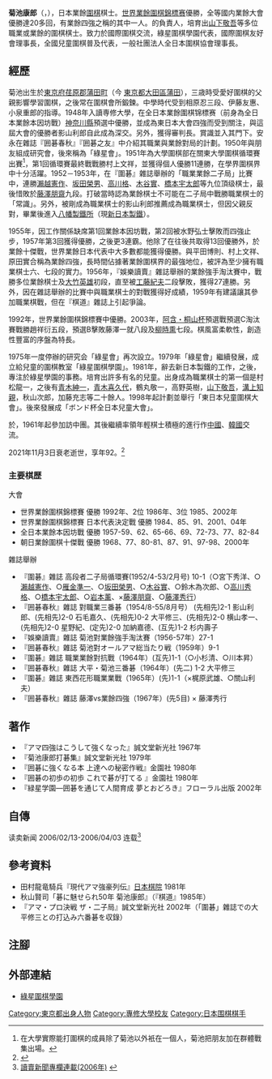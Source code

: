 '''菊池康郎'''（{{jpn|j=菊池 康郎|hg=きくち やすろう|rm=Kikuchi Yasurō}}，{{bd|1929年|8月20日|2021年|11月3日|catIdx=Kikuchi}}），日本業餘[[圍棋|圍棋]]棋士。[[世界業餘圍棋錦標赛|世界業餘圍棋錦標赛]]優勝，{{link-ja|日本業餘本因坊戰|全日本アマチュア本因坊戦|日本業餘本因坊戰}}全等國内業餘大會優勝達20多回，有業餘四強之稱的其中一人。{{link-ja|綠星圍棋學園|緑星囲碁学園|綠星圍棋學園}}的負責人，培育出[[山下敬吾|山下敬吾]]等多位職業或業餘的圍棋棋士。致力於國際圍棋交流，綠星圍棋學園代表，國際圍棋友好會理事長，全國兒童圍棋普及代表，一般社團法人全日本圍棋協會理事長。

== 經歷 ==
菊池出生於[[東京府|東京府]][[荏原郡|荏原郡]][[蒲田町|蒲田町]]（今 [[東京都|東京都]][[大田區|大田區]][[蒲田|蒲田]]），三歳時受愛好圍棋的父親影響學習圍棋，之後常在圍棋會所鍛鍊。中學時代受到相原忍三段、伊藤友惠、小泉重郎的指導。1948年入讀専修大學，在全日本業餘圍棋锦標赛（前身為全日本業餘本因坊戰）[[神奈川縣|神奈川縣]]預選中優勝，並成為東日本大會四強而受到關注，與這屆大會的優勝者影山利郎自此成為深交。另外，獲得審判長。{{link-ja|安永一|安永一|安永一}}賞識並入其門下。安永在雜誌『囲碁春秋』『囲碁之友』中介紹其職業與業餘對局的計劃。1950年與朋友組成研究會，後來稱為「綠星會」。1951年為大學圍棋部在關東大學圍棋循環賽出賽<ref>在大學實際能打圍棋的成員除了菊池以外衹在一個人，菊池把朋友加在群體戰集出場。</ref>，第1回循環賽最終戰戰勝村上文祥，並獲得個人優勝11連勝，在學界圍棋界中十分活躍。1952－1953年，在『圍碁』雜誌舉辦的「職業業餘二子局」比賽中，連勝[[瀨越憲作|瀨越憲作]]、[[坂田榮男|坂田榮男]]、[[高川格|高川格]]、[[木谷實|木谷實]]、[[橋本宇太郎|橋本宇太郎]]等九位頂级棋士，最後惜敗於[[藤澤朋齋|藤澤朋齋]]九段。打破當時認為業餘棋士不可能在二子局中戰勝職業棋士的「常識」。另外，被剛成為職業棋士的影山利郎推薦成為職業棋士，但因父親反對，畢業後進入[[八幡製鐵所|八幡製鐵所]]（現[[新日本製鐵|新日本製鐵]]）。

1955年，因工作關係缺席第1回業餘本因坊戰，第2回被水野弘士擊敗而四強止步，1957年第3回獲得優勝，之後更3連霸。他除了在往後共取得13回優勝外，於業餘十傑戰，世界業餘日本代表中大多數都能獲得優勝。與平田博則、村上文祥、原田實合稱為業餘四強，長時間佔據著業餘圍棋界的最強地位，被評為至少擁有職業棋士六、七段的實力。1956年，『娛樂讀賣』雜誌舉辦的業餘強手淘汰賽中，戰勝多位業餘棋士及[[大竹英雄|大竹英雄]]初段，直至被[[工藤紀夫|工藤紀夫]]二段擊敗，獲得27連勝。另外，因在雜誌舉辦的比賽中與職業棋士的對戰獲得好成績，1959年有建議讓其參加職業棋戰，但在『棋道』雜誌上引起爭論。

1992年，世界業餘圍棋錦標賽中優勝。2003年，[[阿含·桐山杯_(日本)|阿含・桐山杯]]預選戰預選C淘汰賽戰勝趙祥衍五段，預選B擊敗藤澤一就八段及[[柳時熏|柳時熏]]七段。棋風富柔軟性，創造性豐富的序盤為特長。

1975年一度停辦的研究会「綠星會」再次設立。1979年「綠星會」繼續發展，成立給兒童的圍棋教室「綠星圍棋學園」。1981年，辭去新日本製鐵的工作，之後，專注於綠星學園的事務。培育出許多有名的兒童。出身成為職業棋士的第一個是村松龍一，之後有[[青木紳一|青木紳一]]，[[青木喜久代|青木喜久代]]，鶴丸敬一，高野英樹，[[山下敬吾|山下敬吾]]，[[溝上知親|溝上知親]]，秋山次郎，加藤充志等二十餘人。1998年起計劃並舉行「東日本兒童圍棋大會」。後來發展成「ボンド杯全日本兒童大會」。

於{{link-ja|日中圍棋交流|日中囲碁交流|日中圍棋交流}}，1961年起參加訪中團。其後繼續率領年輕棋士積極的進行作[[中國|中國]]、[[大韩民国|韓國]]交流。

2021年11月3日衰老逝世，享年92。<ref>{{Cite web|title=菊池康郎氏が死去　緑星囲碁学園代表|url=https://www.nikkei.com/article/DGXZQOUE0628P0W1A101C2000000/|access-date=2021-11-04|date=2021-11-04|work=|publisher=[[南方周末|南方周末]]|archive-date=2021-11-16|archive-url=https://web.archive.org/web/20211116163720/https://www.nikkei.com/article/DGXZQOUE0628P0W1A101C2000000/|dead-url=no}}</ref>

=== 主要棋歴 ===
大會
* 世界業餘圍棋錦標賽 優勝 1992年、2位 1986年、3位 1985、2002年
* 世界業餘圍棋錦標賽 日本代表決定戰 優勝 1984、85、91、2001、04年
* 全日本業餘本因坊戰 優勝 1957-59、62、65-66、69、72-73、77、82-84
* 朝日業餘圍棋十傑戰 優勝 1968、77、80-81、87、91、97-98、2000年
雜誌舉辦
* 『圍碁』雜誌 高段者二子局循環賽(1952/4-53/2月号) 10-1（○宮下秀洋、○[[瀨越憲作|瀨越憲作]]、○[[雁金準一|雁金準一]]、○[[坂田榮男|坂田榮男]]、○[[木谷實|木谷實]]、○鈴木為次郎、○[[高川秀格|高川秀格]]、○[[橋本宇太郎|橋本宇太郎]]、○[[岩本薰|岩本薰]]、×[[藤澤朋齋|藤澤朋齋]]、○[[藤澤秀行|藤澤秀行]]）
* 『囲碁春秋』雜誌 對職業三番碁（1954/8-55/8月号） (先相先)2-1 影山利郎、(先相先)2-0 石毛嘉久、(先相先)0-2 大平修三、(先相先)2-0 横山孝一、(先相先)2-0 星野紀、(定先)2-0 加納嘉德、(互先)1-2 杉内壽子
* 『娛樂讀賣』雜誌 菊池對業餘強手淘汰賽（1956-57年）27-1
* 『囲碁春秋』雜誌 菊池對オールアマ総当たり戦（1959年）9-1
* 『圍碁』雜誌 職業業餘對抗戰（1964年）(互先)1-1（○小杉清、○川本昇）
* 『囲碁春秋』雜誌 大平・菊池三番碁（1964年）(先二) 1-2 大平修三
* 『圍碁』雜誌 東西花形職業業戰（1965年）(先)1-1（×梶原武雄、○關山利夫）
* 『囲碁春秋』雜誌 藤澤vs業餘四強（1967年）(先5目) × 藤澤秀行

== 著作 ==
* 『アマ四強はこうして強くなった』誠文堂新光社 1967年
* 『菊池康郎打碁集』誠文堂新光社 1979年
* 『囲碁に強くなる本 上達への秘密作戦』金園社 1980年
* 『囲碁の初歩の初歩 これで碁が打てる 』金園社 1980年
* 『緑星学園—囲碁を通じて人間育成 夢とおどろき』フローラル出版 2002年

== 自傳 ==
读卖新闻 2006/02/13-2006/04/03 连载<ref>[http://210.155.158.203/kisei.yomi/column/okame_kikuchi/01.htm 讀賣新聞專欄連載(2006年)] {{webarchive|url=https://web.archive.org/web/20160304115435/http://210.155.158.203/kisei.yomi/column/okame_kikuchi/01.htm |date=2016-03-04 }}</ref>

== 參考資料 ==
* 田村龍竜騎兵『現代アマ強豪列伝』[[日本棋院|日本棋院]] 1981年
* 秋山賢司「碁に魅せられ50年 菊池康郎』（『棋道』1985年）
* 『アマ・プロ決戦 ザ・二子局』誠文堂新光社 2002年（「圍碁」雜誌での大平修三との打込み六番碁を収錄）

== 注腳 ==
<references />

== 外部連結 ==
* [http://www.ryokuseigakuen.jp/ 綠星圍棋學園] {{Wayback|url=http://www.ryokuseigakuen.jp/ |date=20210123230025 }}
{{authority control}}
{{DEFAULTSORT:Kikuchiya}}

[[Category:東京都出身人物|Category:東京都出身人物]]
[[Category:專修大學校友|Category:專修大學校友]]
[[Category:日本围棋棋手|Category:日本围棋棋手]]